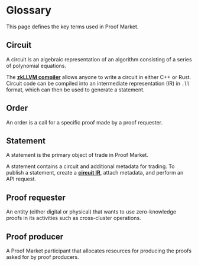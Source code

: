 # Glossary

This page defines the key terms used in Proof Market. 

## Circuit

A circuit is an algebraic representation of an algorithm consisting of a series of polynomial equations. 

The [**zkLLVM compiler**](../zkllvm/overview/what-is-zkllvm) allows anyone to write a circuit in either C++ or Rust. Circuit code can be compiled into an intermediate representation (IR) in `.ll` format, which can then be used to generate a statement.

## Order

An order is a call for a specific proof made by a proof requester. 

## Statement

A statement is the primary object of trade in Proof Market.

A statement contains a circuit and additional metadata for trading. To publish a statement, create a [**circuit IR**](../zkllvm/getting-started/compiling-a-circuit), attach metadata, and perform an API request.

## Proof requester

An entity (either digital or physical) that wants to use zero-knowledge proofs in its activities such as cross-cluster operations.

## Proof producer

A Proof Market participant that allocates resources for producing the proofs asked for by proof producers.


